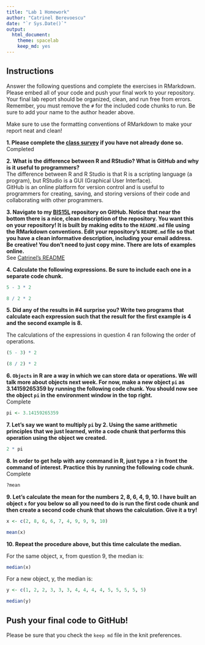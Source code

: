 ```yaml
---
title: "Lab 1 Homework"
author: "Catrinel Berevoescu"
date: "`r Sys.Date()`"
output:
  html_document: 
    theme: spacelab
    keep_md: yes
---
```


## Instructions
Answer the following questions and complete the exercises in RMarkdown. Please embed all of your code and push your final work to your repository. Your final lab report should be organized, clean, and run free from errors. Remember, you must remove the `#` for the included code chunks to run. Be sure to add your name to the author header above.  

Make sure to use the formatting conventions of RMarkdown to make your report neat and clean!  

**1. Please complete the [class survey](https://forms.gle/AHHXd3aobaAdkkFg9) if you have not already done so.**  
Completed

**2. What is the difference between R and RStudio? What is GitHub and why is it useful to programmers?**    
The difference between R and R Studio is that R is a scripting language (a program), but RStudio is a GUI (Graphical User Interface).  
GitHub is an online platform for version control and is useful to programmers for creating, saving, and storing versions of their code and collaborating with other programmers.

**3. Navigate to my [BIS15L](https://github.com/jmledford3115/BIS15LW2021_jledford) repository on GitHub. Notice that near the bottom there is a nice, clean description of the repository. You want this on your repository! It is built by making edits to the `README.md` file using the RMarkdown conventions. Edit your repository's `README.md` file so that you have a clean informative description, including your email address. Be creative! You don't need to just copy mine. There are lots of examples online.**  
See [Catrinel's README](https://github.com/catjobe/BIS15W2024_cberevoescu)

**4. Calculate the following expressions. Be sure to include each one in a separate code chunk.**

```r
5 - 3 * 2  
```

```r
8 / 2 * 2 
```

**5. Did any of the results in #4 surprise you? Write two programs that calculate each expression such that the result for the first example is 4 and the second example is 8.**    

The calculations of the expressions in question 4 ran following the order of operations.

```r
(5 - 3) * 2
```

```r
(8 / 2) * 2 
```

**6. `Objects` in R are a way in which we can store data or operations. We will talk more about objects next week. For now, make a new object `pi` as 3.14159265359 by running the following code chunk. You should now see the object `pi` in the environment window in the top right.**  
Complete

```r
pi <- 3.14159265359
```

**7. Let's say we want to multiply `pi` by 2. Using the same arithmetic principles that we just learned, write a code chunk that performs this operation using the object we created.**

```r
2 * pi
```

**8. In order to get help with any command in R, just type a `?` in front the command of interest. Practice this by running the following code chunk.**  
Complete

```r
?mean
```

**9. Let's calculate the mean for the numbers 2, 8, 6, 4, 9, 10. I have built an object `x` for you below so all you need to do is run the first code chunk and then create a second code chunk that shows the calculation. Give it a try!**  

```r
x <- c(2, 8, 6, 6, 7, 4, 9, 9, 9, 10)
```

```r
mean(x)
```

**10. Repeat the procedure above, but this time calculate the median.**  

For the same object, x, from question 9, the median is:

```r
median(x)
```

For a new object, y, the median is:

```r
y <- c(1, 2, 2, 3, 3, 3, 4, 4, 4, 4, 5, 5, 5, 5, 5)
```

```r
median(y)
```

## Push your final code to GitHub!
Please be sure that you check the `keep md` file in the knit preferences.  